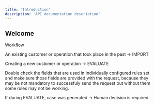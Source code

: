 ```yaml
---
title: 'Introduction'
description: 'API documentation description'
---
```


## Welcome

Workflow

An existing customer or operation that took place in the past → IMPORT

Creating a new customer or operation → EVALUATE

Double check the fields that are used in individually configured rules set and make sure those fields are provided with the request, because they may be not mandatory to successfuly send the request but without them some rules may not be working.

If during EVALUATE, case was generated → Human decision is required
